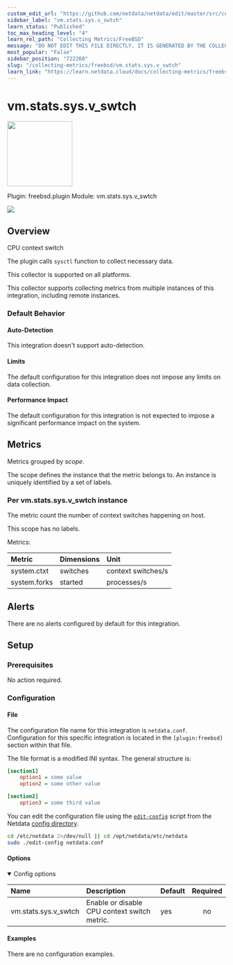 ```yaml
---
custom_edit_url: "https://github.com/netdata/netdata/edit/master/src/collectors/freebsd.plugin/metadata.yaml"
sidebar_label: "vm.stats.sys.v_swtch"
learn_status: "Published"
toc_max_heading_level: "4"
learn_rel_path: "Collecting Metrics/FreeBSD"
message: "DO NOT EDIT THIS FILE DIRECTLY, IT IS GENERATED BY THE COLLECTOR'S metadata.yaml FILE"
most_popular: "False"
sidebar_position: "722260"
slug: "/collecting-metrics/freebsd/vm.stats.sys.v_swtch"
learn_link: "https://learn.netdata.cloud/docs/collecting-metrics/freebsd/vm.stats.sys.v_swtch"
---
```



# vm.stats.sys.v_swtch


<img src="https://netdata.cloud/img/freebsd.svg" width="150"/>


Plugin: freebsd.plugin
Module: vm.stats.sys.v_swtch

<img src="https://img.shields.io/badge/maintained%20by-Netdata-%2300ab44" />

## Overview

CPU context switch

The plugin calls `sysctl` function to collect necessary data.

This collector is supported on all platforms.

This collector supports collecting metrics from multiple instances of this integration, including remote instances.


### Default Behavior

#### Auto-Detection

This integration doesn't support auto-detection.

#### Limits

The default configuration for this integration does not impose any limits on data collection.

#### Performance Impact

The default configuration for this integration is not expected to impose a significant performance impact on the system.


## Metrics

Metrics grouped by *scope*.

The scope defines the instance that the metric belongs to. An instance is uniquely identified by a set of labels.



### Per vm.stats.sys.v_swtch instance

The metric count the number of context switches happening on host.

This scope has no labels.

Metrics:

| Metric | Dimensions | Unit |
|:------|:----------|:----|
| system.ctxt | switches | context switches/s |
| system.forks | started | processes/s |



## Alerts

There are no alerts configured by default for this integration.


## Setup

### Prerequisites

No action required.

### Configuration

#### File

The configuration file name for this integration is `netdata.conf`.
Configuration for this specific integration is located in the `[plugin:freebsd]` section within that file.

The file format is a modified INI syntax. The general structure is:

```ini
[section1]
    option1 = some value
    option2 = some other value

[section2]
    option3 = some third value
```
You can edit the configuration file using the [`edit-config`](/docs/netdata-agent/configuration#edit-a-configuration-file-using-edit-config) script from the
Netdata [config directory](/docs/netdata-agent/configuration#the-netdata-config-directory).

```bash
cd /etc/netdata 2>/dev/null || cd /opt/netdata/etc/netdata
sudo ./edit-config netdata.conf
```
#### Options



<details open><summary>Config options</summary>

| Name | Description | Default | Required |
|:----|:-----------|:-------|:--------:|
| vm.stats.sys.v_swtch | Enable or disable CPU context switch metric. | yes | no |

</details>

#### Examples
There are no configuration examples.


